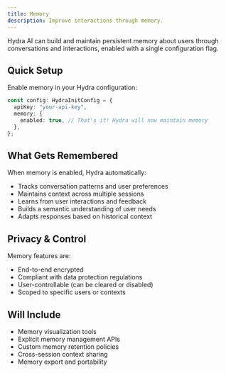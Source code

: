 ```yaml
---
title: Memory
description: Improve interactions through memory.
---
```


Hydra AI can build and maintain persistent memory about users through conversations and interactions, enabled with a single configuration flag.

## Quick Setup

Enable memory in your Hydra configuration:

```typescript
const config: HydraInitConfig = {
  apiKey: "your-api-key",
  memory: {
    enabled: true, // That's it! Hydra will now maintain memory
  },
};
```

## What Gets Remembered

When memory is enabled, Hydra automatically:

- Tracks conversation patterns and user preferences
- Maintains context across multiple sessions
- Learns from user interactions and feedback
- Builds a semantic understanding of user needs
- Adapts responses based on historical context

## Privacy & Control

Memory features are:

- End-to-end encrypted
- Compliant with data protection regulations
- User-controllable (can be cleared or disabled)
- Scoped to specific users or contexts

## Will Include

- Memory visualization tools
- Explicit memory management APIs
- Custom memory retention policies
- Cross-session context sharing
- Memory export and portability
